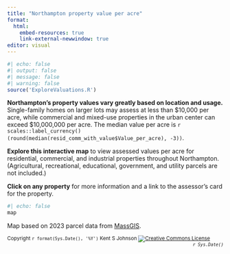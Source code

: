 ```yaml
---
title: "Northampton property value per acre"
format:
  html:
    embed-resources: true
    link-external-newwindow: true
editor: visual
---
```


```r
#| echo: false
#| output: false
#| message: false
#| warning: false
source('ExploreValuations.R')
```

**Northampton's property values vary greatly based on location and usage.** Single-family homes on larger lots may assess at less than \$10,000 per acre, while commercial and mixed-use properties in the urban center can exceed \$10,000,000 per acre. The median value per acre is 
`r scales::label_currency()(round(median(resid_comm_with_value$Value_per_acre), -3))`.

**Explore this interactive map** to view assessed values per acre for residential, commercial, and industrial properties throughout Northampton. (Agricultural, recreational, educational, government, and utility parcels are not included.)

**Click on any property** for more information and a link to the assessor's card for the property.

```r
#| echo: false
map
```

Map based on 2023 parcel data from [MassGIS](https://www.mass.gov/info-details/massgis-data-property-tax-parcels).

<small>Copyright `r format(Sys.Date(), '%Y')` Kent S Johnson <a rel="license" href="http://creativecommons.org/licenses/by-nc-sa/4.0/"> <img src="https://i.creativecommons.org/l/by-nc-sa/4.0/80x15.png" alt="Creative Commons License" style="border-width:0;vertical-align:middle;display:inline" target="_blank"/></a> [`r Sys.Date()`]{style="float:right;font-style: italic;"}</small>
